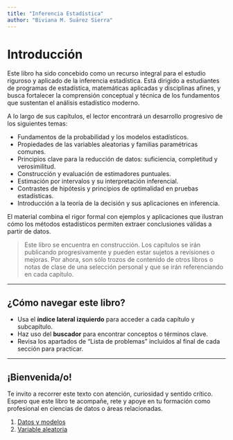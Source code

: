 ```yaml
---
title: "Inferencia Estadística"
author: "Biviana M. Suárez Sierra"
---
```


# Introducción

Este libro ha sido concebido como un recurso integral para el estudio riguroso y aplicado de la inferencia estadística. Está dirigido a estudiantes de programas de estadística, matemáticas aplicadas y disciplinas afines, y busca fortalecer la comprensión conceptual y técnica de los fundamentos que sustentan el análisis estadístico moderno.

A lo largo de sus capítulos, el lector encontrará un desarrollo progresivo de los siguientes temas:

- Fundamentos de la probabilidad y los modelos estadísticos.
- Propiedades de las variables aleatorias y familias paramétricas comunes.
- Principios clave para la reducción de datos: suficiencia, completitud y verosimilitud.
- Construcción y evaluación de estimadores puntuales.
- Estimación por intervalos y su interpretación inferencial.
- Contrastes de hipótesis y principios de optimalidad en pruebas estadísticas.
- Introducción a la teoría de la decisión y sus aplicaciones en inferencia.

El material combina el rigor formal con ejemplos y aplicaciones que ilustran cómo los métodos estadísticos permiten extraer conclusiones válidas a partir de datos.

> Este libro se encuentra en construcción. Los capítulos se irán publicando progresivamente y pueden estar sujetos a revisiones o mejoras. Por ahora, son sólo trozos de contenido de otros libros o notas de clase de una selección personal y que se irán referenciando en cada capítulo.

---

## ¿Cómo navegar este libro?

- Usa el **índice lateral izquierdo** para acceder a cada capítulo y subcapítulo.
- Haz uso del **buscador** para encontrar conceptos o términos clave.
- Revisa los apartados de “Lista de problemas” incluidos al final de cada sección para practicar.

---

## ¡Bienvenida/o!

Te invito a recorrer este texto con atención, curiosidad y sentido crítico.  
Espero que este libro te acompañe, rete y apoye en tu formación como profesional en ciencias de datos o áreas relacionadas.

1. [Datos y modelos](Datos%20y%20modelos.qmd)  
2. [Variable aleatoria](Variable%20aleatoria.qmd)  
